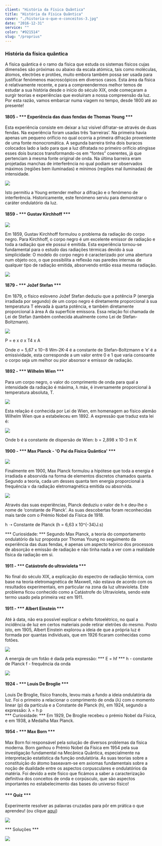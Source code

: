 ```yaml
---
client: "História da Física Quântica"
title: "História da Física Quântica"
cover: "./historia-o-que-e-conceitos-3.jpg"
date: "2016-12-31"
service: ""
color: "#921514"
slug: "/proprius"
---
```

### História da física quântica  

  A física quântica é o ramo da física que estuda os sistemas físicos cujas dimensões são próximas ou abaixo da escala atómica, tais como moléculas, átomos, electrões e  protões, muito embora também possa ser usada para justificar fenómenos macroscópicos em diversos casos.
  Esta área da física é relativamente recente, e para a compreendermos melhor temos de estudar a sua história desde o início do século XIX, onde começaram a surgir teorias e experiências que evoluíram a nossa compreensão da luz. Por esta razão, vamos embarcar numa viagem no tempo, desde 1800 até ao presente!

#### 1805 - *** Experiência das duas fendas de Thomas Young ***
  Esta experiência consiste em deixar a luz visível difratar-se através de duas fendas. Na experiência foram usadas três ‘barreiras’. Na primeira havia apenas um pequeno orifício no qual ocorria a primeira difração proveniente de uma fonte monocromática. A segunda barreira tinha dois buracos colocados lado a lado para que a luz difratada no primeiro orifício atingisse esses dois buracos transformando-os em “fontes” coerentes, já que pertenciam à mesma fonte original de onda. Na última barreira eram projetadas manchas de interferência no qual podiam ser observados máximos (regiões bem iluminadas) e mínimos (regiões mal iluminadas) de intensidade. 

![](./image9.png)

  Isto permitiu a Young entender melhor a difração e o fenómeno de interferência. Historicamente, este fenómeno serviu para demonstrar o caráter ondulatório da luz.

#### 1859 - *** Gustav Kirchhoff ***

![](./image6.png)

  Em 1859, Gustav Kirchhoff formulou o problema da radiação do corpo negro. Para Kirchhoff, o corpo negro é um excelente emissor de radiação e toda a radiação que ele possui é emitida. Esta experiência tornou-se fundamental para o estudo das radiações térmicas devido à sua simplicidade: O modelo do corpo negro é caracterizado por uma abertura num objeto oco, o que possibilita a reflexão nas paredes internas de qualquer tipo de radiação emitida, absorvendo então essa mesma radiação.

![](./image20.png)

#### 1879 - *** Jožef Stefan ***
  Em 1879, o físico esloveno Jožef Stefan deduziu que a potência P (energia irradiada por segundo) de um corpo negro é diretamente proporcional à sua temperatura T elevada à quarta potência, e também diretamente proporcional à área A da superfície emissora. Essa relação foi chamada de Lei de Stefan (também conhecida atualmente como Lei de Stefan-Boltzmann).

![](./image17.png)

  P = e  x  σ  x  T4  x  A

  Onde σ = 5,67 x 10−8  Wm-2K-4 é a constante de Stefan-Boltzmann e ‘e’ é a emissividade, esta corresponde a um valor entre 0 e 1 que varia consoante o corpo seja um melhor ou pior absorsor e emissor de radiação.

#### 1892 - *** Wilhelm Wien ***

 Para um corpo negro, o valor do comprimento de onda para qual a intensidade da radiação é máxima, λ máx, é inversamente proporcional à temperatura absoluta, T.

![](./image13.png)

  Esta relação é conhecida por Lei de Wien, em homenagem ao físico alemão Wilhelm Wien que a estabeleceu em 1892. A expressão que traduz esta lei é:


![](./image7.png)


  Onde b é a constante de dispersão de Wien:  b = 2,898 x 10-3 m K 

#### 1900 - *** Max Planck - 'O Pai da Física Quântica' ***
 
 ![](./image16.png)

 Finalmente em 1900, Max Planck formulou a hipótese que toda a energia é irradiada e absorvida na forma de elementos discretos chamados quanta. Segundo a teoria, cada um desses quanta tem energia proporcional à frequência ν da radiação eletromagnética emitida ou absorvida.

![](./image21.png)

 Através das suas experiências, Planck deduziu o valor de h e deu-lhe o nome de ‘constante de Planck'. As suas descobertas foram reconhecidas mais tarde com o Prémio Nobel da Física de 1918.

h ➝ Constante de Planck (h = 6,63 x 10^{-34}J.s)

 *** Curiosidade: *** Segundo Max Planck, a teoria do comportamento ondulatório da luz proposta por Thomas Young no seguimento da experiência das duas fendas, é apenas um aspecto teórico dos processos de absorção e emissão de radiação e não tinha nada a ver com a realidade física da radiação em si.

#### 1911 - *** Catástrofe do ultravioleta ***
  No final do século XIX, a explicação do espectro de radiação térmica, com base na teoria eletromagnética de Maxwell, não estava de acordo com os resultados experimentais, em particular na zona da luz ultravioleta. Este problema ficou conhecido como a Catástrofe do Ultravioleta, sendo este termo usado pela primeira vez em 1911.

#### 1911 - *** Albert Einstein ***
 Até à data, não era possível explicar o efeito fotoelétrico, no qual a incidência de luz em certos materiais pode retirar eletrões do mesmo. Posto isto, em 1905, Albert Einstein explorou a ideia de que a própria luz é formada por quantas individuais, que em 1926 ficaram conhecidas como fotões. 

![](./image18.png)

A energia de um fotão é dada pela expressão:
*** E = hf ***
h - constante de Planck
f - frequência da onda

![](./image23.png)

#### 1924 - *** Louis De Broglie ***
 Louis De Broglie, físico francês, levou mais a fundo a ideia ondulatória da luz. Foi o primeiro a relacionar o comprimento de onda (λ) com o momento linear (p) da partícula e a Constante de Planck (h), em 1924, segundo a expressão:
λ = h p  
  *** Curiosidade: *** Em 1929, De Broglie recebeu o prémio Nobel da Física, e em  1938, a Medalha Max Planck.

#### 1954 - *** Max Born ***
 Max Born foi responsável pela solução de diversos problemas da física moderna. Born ganhou o Prémio Nobel da Física em 1954 pela sua investigação fundamental na Mecânica Quântica, especialmente na interpretação estatística da função ondulatória. As suas teorias sobre a constituição do átomo baseavam-se em axiomas fundamentais sobre a noção de dualidade entre os aspectos corpusculares e ondulatórios da matéria.
 Foi devido a este físico que ficámos a saber a caracterização definitiva dos conceitos de onda e corpúsculo, que são aspectos importantes no estabelecimento das bases do universo físico!

#### *** Quiz ***
Experimente resolver as palavras cruzadas para pôr em prática o que aprendeu! (ou clique [aqui](https://crosswordlabs.com/view/os-padrinhos-da-fisica-quantica-2))

![](./image15.png)

*** Soluções ***

![](./image24.png)
